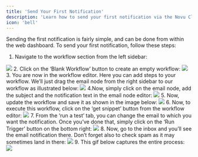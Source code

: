 ```yaml
---
title: 'Send Your First Notification'
description: 'Learn how to send your first notification via the Novu Cloud dashboard.'
icon: 'bell'
---
```


Sending the first notification is fairly simple, and can be done from within the web dashboard. To send your first notification, follow these steps:
1. Navigate to the workflow section from the left sidebar:
<Frame caption="Navigate to workflows from the left sidebar"><img src="/images/workflows.png" /> </Frame>
2. Click on the ‘Blank Workflow’ button to create an empty workflow:
<Frame caption="Choose 'blank workflow'"><img src="/images/blank-workflow1.png" /> </Frame>
3. You are now in the workflow editor. Here you can add steps to your workflow. We’ll just drag the email node from the right sidebar to our workflow as illustrated below:
<Frame caption="Drag email to the workflow"><img src="/images/workflow-editor1.png" /> </Frame>
4.Now, simply click on the email node, add the subject and the notification text in the email node editor:
<Frame caption="Add subject and notification text in the email node editor'"><img src="/images/email-node1.png" /> </Frame>
5. Now, update the workflow and save it as shown in the image below:
<Frame caption="Save the workflow you just created"><img src="/images/saving-workflow.png" /> </Frame>
6. Now, to execute this workflow, click on the ‘get snippet’ button from the workflow editor:
<Frame caption="Execute the workflow by getting snippet"><img src="/images/execute.png" /> </Frame>
7. From the ‘run a test’ tab, you can change the email to which you want the notification. Once you’ve done that, simply click on the ‘Run Trigger’ button on the bottom right:
<Frame caption="Choose email to which you want to send the notification"><img src="/images/run-a-test.png" /> </Frame>
8. Now, go to the inbox and you’ll see the email notification there. Don’t forget also to check spam as it may sometimes land in there:
<Frame caption="Check inbox to see the notification you triggered"><img src="/images/inbox.png" /> </Frame>
9. This gif below captures the entire process:
<Frame caption="A gif to illustrate the entire process"><img src="/images/triggering.gif" /> </Frame>